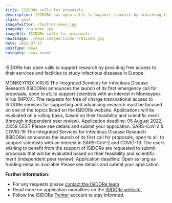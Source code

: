 ```yaml
---
title: ISIDORe calls for proposals
description: ISIDORe has open calls to support research by providing free access to their services and facilities to study infectious diseases in Europe.
class: post
imageTwitter: /twitter-news.jpg
imageOg: /og-news.jpg
imageAlt: ISIDORe calls for proposals
newsImage: ./news-images/isidor-resized.jpg
date: 2022-07-27
postType: News
category: news-event
---
```



ISIDORe has open calls to support research by providing free access to their services and facilities to study infectious diseases in Europe.

<Row className="my-3">
    <Col
        className="align-items-stretch"
        xs={12}
        sm={12}
        lg={12}
    >
        <Card>
            <Card.Body>
                <Card.Title className="fw-bold py-2"><Card.Link href="https://isidore-project.eu/calls/monkeypox-virus/">MONKEYPOX VIRUS</Card.Link></Card.Title>
                    <Card.Text>
                    The Integrated Services for Infectious Disease Research (ISIDORe) announces the launch of its first emergency call for proposals, open to all, to support scientists with an interest in Monkeypox Virus (MPXV).
                    </Card.Text>
                    <Card.Text>
                    The requests for free of charge transnational access to ISIDORe services for supporting and advancing research must be focused on one of the topics listed on the <Card.Link href="https://isidore-project.eu/calls/monkeypox-virus/">ISIDORe website</Card.Link>. Applications will be evaluated on a rolling basis, based on their feasibility and scientific merit (through independent peer review). 
                    </Card.Text>
                    <Card.Text>
                    <span className="fw-bold">Application deadline</span>: 05 August 2022, 23:59 CEST
                    </Card.Text>
                    <Card.Link href="https://isidore-project.eu/calls/monkeypox-virus/">Please see details and submit your application.</Card.Link>
            </Card.Body>
        </Card>
        </Col>
</Row>

<Row className="my-3">
    <Col
        className="align-items-stretch"
        xs={12}
        sm={12}
        lg={12}
    >
        <Card>
            <Card.Body>
                <Card.Title className="fw-bold py-2"><Card.Link href="https://isidore-project.eu/calls/sars-cov-2-covid%e2%80%9119/">SARS-CoV-2 & COVID‑19</Card.Link></Card.Title>
                    <Card.Text>
                    The Integrated Services for Infectious Disease Research (ISIDORe) announces the launch of its first call for proposals, open to all, to support scientists with an interest in SARS-CoV-2 and COVID-19.
                    </Card.Text>
                    <Card.Text>
                    The users wishing to benefit from the support of ISIDORe are requested to submit proposals that will be evaluated based on their feasibility and scientific merit (independent peer review).
                    </Card.Text>
                    <Card.Text>
                    <span className="fw-bold">Application deadline</span>: Open as long as funding remains available
                    </Card.Text>
                    <Card.Link href="https://isidore-project.eu/calls/sars-cov-2-covid%e2%80%9119/">Please see details and submit your application.</Card.Link>
            </Card.Body>
        </Card>
    </Col>
</Row>


**Further information**:

* For any requests please [contact the ISIDORe team](https://isidore-project.eu/contact-us/)
* Read more on application modalities on the [ISIDORe website.](https://isidore-project.eu/calls/) 
* Follow the ISIDORe [Twitter](https://twitter.com/isidore_eu) account to stay informed.
